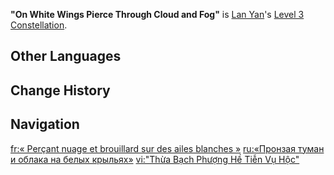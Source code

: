 {{Constellation Infobox
|image         = Constellation "On White Wings Pierce Through Cloud and Fog".png
|character     = Lan Yan
|level         = 3
|description   = Increases the Level of [[Swallow-Wisp Pinion Dance]] by 3.<br>Maximum upgrade level is 15.
|scale_att1    = 
|scale_att2    = 
|utility1      = Talent Level Increase
|utility2      = Elemental Skill Level Increase
}}
'''"On White Wings Pierce Through Cloud and Fog"''' is [[Lan Yan]]'s [[Level 3 Constellation]].
<!--
==Gameplay Notes==
--><!--
==Preview==
{{Preview
|file = "On White Wings Pierce Through Cloud and Fog" Preview
}}
-->
==Other Languages==
{{Other Languages
|en       = "On White Wings Pierce Through Cloud and Fog"
|zhs      = 「乘白凤兮翦雾縠」
|zhs_rm   = "Chéng Báifèng xī Jiǎn Wùhú"
|zht      = 「乘白鳳兮翦霧縠」
|zht_rm   = "Chéng Báifèng xī Jiǎn Wùhú"
|zh_tl    = 
|ja       = 「白鳳に乗りて霧を裂く」
|ja_rm    = "Hakuhou no Norite Kiri wo Saku"
|ja_tl    = 
|ko       = 「흰 봉황에 올라타 안개를 가르며」
|ko_rm    = 
|ko_tl    = 
|es       = Fénix blanco perforanubes
|es_tl    = Cloud-Piercing White Phoenix
|fr       = « Perçant nuage et brouillard sur des ailes blanches »
|fr_tl    = "Piercing Cloud and Fog on White Wings"
|ru       = «Пронзая туман и облака на белых крыльях»
|ru_tl    = 
|th       = "On White Wings Pierce Through Cloud and Fog"
|vi       = "Thừa Bạch Phượng Hề Tiễn Vụ Hộc"
|vi_tl    = 
|de       = „Den weißen Phönix reitend durch der Nebel Dunst“
|de_tl    = "Riding the White Phoenix Through the Fogs' Haze"
|id       = "On White Wings Pierce Through Cloud and Fog"
|pt       = "Asas Brancas Perfuram as Nuvens e a Neblina"
|pt_tl    = 
|tr       = "Bulutların ve Sisin İçinden Süzülen Beyaz Kanatlar"
|tr_tl    = 
|it       = "Le bianche ali trapassano nuvole e nebbia"
|it_tl    = 
}}

==Change History==
{{Change History|5.3}}

==Navigation==
{{Talent Navbox|Lan Yan}}

[[fr:« Perçant nuage et brouillard sur des ailes blanches »]]
[[ru:«Пронзая туман и облака на белых крыльях»]]
[[vi:"Thừa Bạch Phượng Hề Tiễn Vụ Hộc"]]